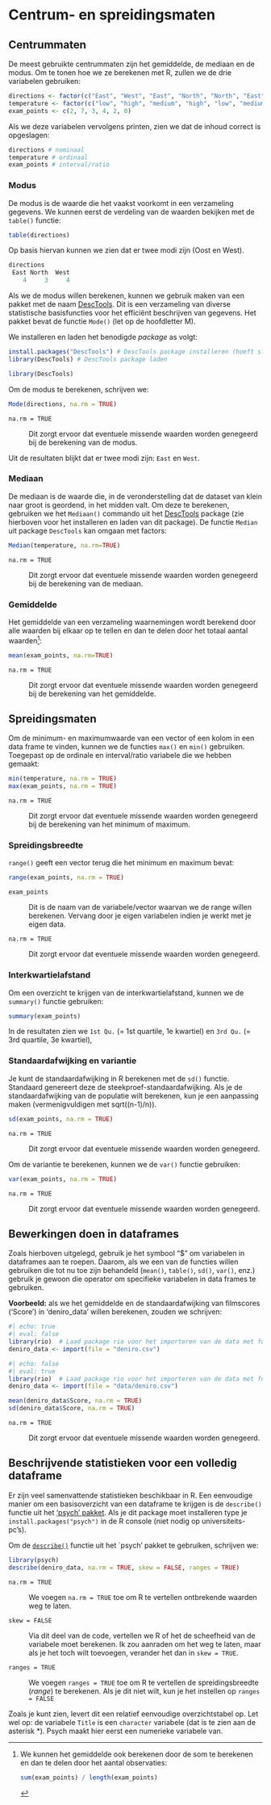 # Centrum- en spreidingsmaten {#sec-analysis-descriptives}

## Centrummaten

De meest gebruikte centrummaten zijn het gemiddelde, de mediaan en de modus. Om te tonen hoe we ze berekenen met R, zullen we de drie variabelen gebruiken:

```r
directions <- factor(c("East", "West", "East", "North", "North", "East", "West", "West", "West", "East", "North"))
temperature <- factor(c("low", "high", "medium", "high", "low", "medium", "high"), levels = c("low", "medium", "high"), ordered = TRUE)
exam_points <- c(2, 7, 3, 4, 2, 0)
```

Als we deze variabelen vervolgens printen, zien we dat de inhoud correct is opgeslagen:

```r
directions # nominaal
temperature # ordinaal
exam_points # interval/ratio
```


### Modus

De modus is de waarde die het vaakst voorkomt in een verzameling gegevens. We kunnen eerst de verdeling van de waarden bekijken met de `table()` functie:

```r
table(directions)
```

Op basis hiervan kunnen we zien dat er twee modi zijn (Oost en West).

```r
directions
 East North  West 
    4     3     4
```

Als we de modus willen berekenen, kunnen we gebruik maken van een pakket met de naam [DescTools](https://www.rdocumentation.org/packages/DescTools/versions/0.99.19). Dit is een verzameling van diverse statistische basisfuncties voor het efficiënt beschrijven van gegevens. Het pakket bevat de functie `Mode()` (let op de hoofdletter M).

We installeren en laden het benodigde *package* as volgt:

```r
install.packages("DescTools") # DescTools package installeren (hoeft slechts één keer)
library(DescTools) # DescTools package laden
```

```r
library(DescTools)
```

Om de modus te berekenen, schrijven we:

```r
Mode(directions, na.rm = TRUE)
```

`na.rm = TRUE`

:   Dit zorgt ervoor dat eventuele missende waarden worden genegeerd bij de berekening van de modus.

Uit de resultaten blijkt dat er twee modi zijn: `East` en `West`.

### Mediaan

De mediaan is de waarde die, in de veronderstelling dat de dataset van klein naar groot is geordend, in het midden valt. Om deze te berekenen, gebruiken we het `Mediaan()` commando uit het [DescTools](https://www.rdocumentation.org/packages/DescTools/versions/0.99.19) package (zie hierboven voor het installeren en laden van dit package). De functie `Median` uit package `DescTools` kan omgaan met factors:

```r
Median(temperature, na.rm=TRUE)
```

`na.rm = TRUE`

:   Dit zorgt ervoor dat eventuele missende waarden worden genegeerd bij de berekening van de mediaan.

### Gemiddelde

Het gemiddelde van een verzameling waarnemingen wordt berekend door alle waarden bij elkaar op te tellen en dan te delen door het totaal aantal waarden[^3]:

[^3]: We kunnen het gemiddelde ook berekenen door de som te berekenen en dan te delen door het aantal observaties:

    ```r
    sum(exam_points) / length(exam_points)
    ```

```r
mean(exam_points, na.rm=TRUE)
```

`na.rm = TRUE`

:   Dit zorgt ervoor dat eventuele missende waarden worden genegeerd bij de berekening van het gemiddelde.

## Spreidingsmaten

Om de minimum- en maximumwaarde van een vector of een kolom in een data frame te vinden, kunnen we de functies `max()` en `min()` gebruiken. Toegepast op de ordinale en interval/ratio variabele die we hebben gemaakt:

```r
min(temperature, na.rm = TRUE)
max(exam_points, na.rm = TRUE)
```

`na.rm = TRUE`

:   Dit zorgt ervoor dat eventuele missende waarden worden genegeerd bij de berekening van het minimum of maximum.

### Spreidingsbreedte

`range()` geeft een vector terug die het minimum en maximum bevat:

```r
range(exam_points, na.rm = TRUE)
```

`exam_points`

:   Dit is de naam van de variabele/vector waarvan we de range willen berekenen. Vervang door je eigen variabelen indien je werkt met je eigen data.

`na.rm = TRUE`

:   Dit zorgt ervoor dat eventuele missende waarden worden genegeerd.

### Interkwartielafstand

Om een overzicht te krijgen van de interkwartielafstand, kunnen we de `summary()` functie gebruiken:

```r
summary(exam_points)
```

In de resultaten zien we `1st Qu.` (= 1st quartile, 1e kwartiel) en `3rd Qu.` (= 3rd quartile, 3e kwartiel),

### Standaardafwijking en variantie

Je kunt de standaardafwijking in R berekenen met de `sd()` functie. Standaard genereert deze de steekproef-standaardafwijking. Als je de standaardafwijking van de populatie wilt berekenen, kun je een aanpassing maken (vermenigvuldigen met sqrt((n-1)/n)).

```r
sd(exam_points, na.rm = TRUE)
```

`na.rm = TRUE`

:   Dit zorgt ervoor dat eventuele missende waarden worden genegeerd.

Om de variantie te berekenen, kunnen we de `var()` functie gebruiken:

```r
var(exam_points, na.rm = TRUE)
```

`na.rm = TRUE`

:   Dit zorgt ervoor dat eventuele missende waarden worden genegeerd.

## Bewerkingen doen in dataframes

Zoals hierboven uitgelegd, gebruik je het symbool "\$" om variabelen in dataframes aan te roepen. Daarom, als we een van de functies willen gebruiken die tot nu toe zijn behandeld (`mean()`, `table()`, `sd()`, `var()`, enz.) gebruik je gewoon die operator om specifieke variabelen in data frames te gebruiken.

**Voorbeeld:** als we het gemiddelde en de standaardafwijking van filmscores ('Score') in 'deniro_data' willen berekenen, zouden we schrijven:

```r
#| echo: true
#| eval: false
library(rio)  # Laad package rio voor het importeren van de data met functie 'import'
deniro_data <- import(file = "deniro.csv") 
```

```r
#| echo: false
#| eval: true
library(rio)  # Laad package rio voor het importeren van de data met functie 'import'
deniro_data <- import(file = "data/deniro.csv") 
```

```r

mean(deniro_data$Score, na.rm = TRUE)
sd(deniro_data$Score, na.rm = TRUE)
```

`na.rm = TRUE`

:   Dit zorgt ervoor dat eventuele missende waarden worden genegeerd.

## Beschrijvende statistieken voor een volledig dataframe

Er zijn veel samenvattende statistieken beschikbaar in R. Een eenvoudige manier om een basisoverzicht van een dataframe te krijgen is de `describe()` functie uit het ['psych' pakket](https://www.rdocumentation.org/packages/psych/versions/1.0-17/topics/describe). Als je dit package moet installeren type je `install.packages("psych")` in de R console (niet nodig op universiteits-pc's).

Om de [`describe()`](https://www.rdocumentation.org/packages/psych/versions/1.0-17/topics/describe) functie uit het \`psych' pakket te gebruiken, schrijven we:

```r
library(psych)
describe(deniro_data, na.rm = TRUE, skew = FALSE, ranges = TRUE)
```

`na.rm = TRUE`

:   We voegen `na.rm = TRUE` toe om R te vertellen ontbrekende waarden weg te laten.

`skew = FALSE`

:   Via dit deel van de code, vertellen we R of het de scheefheid van de variabele moet berekenen. Ik zou aanraden om het weg te laten, maar als je het toch wilt toevoegen, verander het dan in `skew = TRUE`.

`ranges = TRUE`

:   We voegen `ranges = TRUE` toe om R te vertellen de spreidingsbreedte (*range*) te berekenen. Als je dit niet wilt, kun je het instellen op `ranges = FALSE`

Zoals je kunt zien, levert dit een relatief eenvoudige overzichtstabel op. Let wel op: de variabele `Title` is een `character` variabele (dat is te zien aan de asterisk \*). Psych maakt hier eerst een numerieke variabele van.

